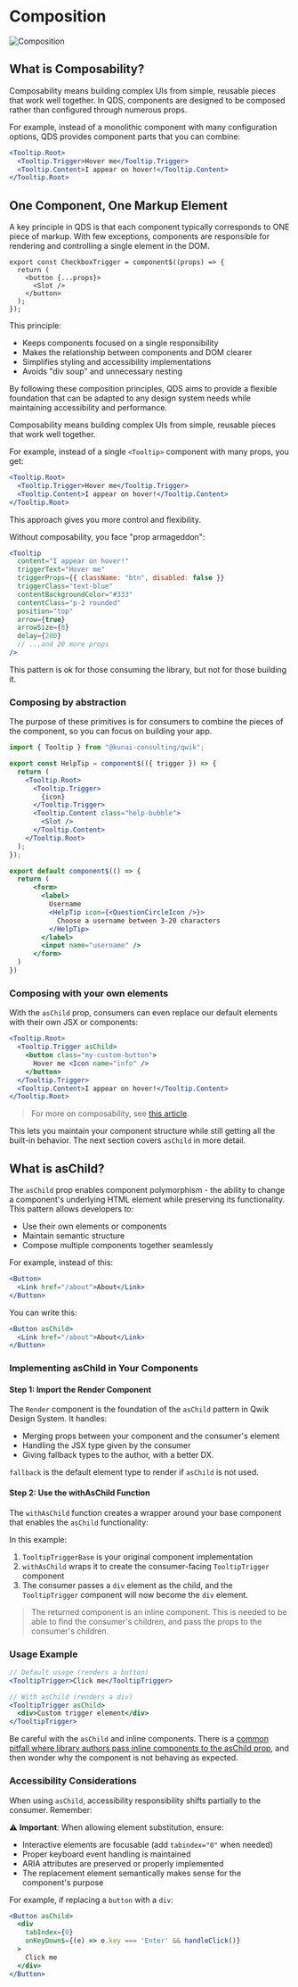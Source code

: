 
# Composition

<Image src={composition} loading="eager" alt="Composition" />

## What is Composability?

Composability means building complex UIs from simple, reusable pieces that work well together. In QDS, components are designed to be composed rather than configured through numerous props.

For example, instead of a monolithic component with many configuration options, QDS provides component parts that you can combine:

```jsx
<Tooltip.Root>
  <Tooltip.Trigger>Hover me</Tooltip.Trigger>
  <Tooltip.Content>I appear on hover!</Tooltip.Content>
</Tooltip.Root>
```

## One Component, One Markup Element

A key principle in QDS is that each component typically corresponds to ONE piece of markup. With few exceptions, components are responsible for rendering and controlling a single element in the DOM.

```tsx
export const CheckboxTrigger = component$((props) => {
  return (
    <button {...props}>
      <Slot />
    </button>
  );
});
```

This principle:

- Keeps components focused on a single responsibility
- Makes the relationship between components and DOM clearer
- Simplifies styling and accessibility implementations
- Avoids "div soup" and unnecessary nesting

By following these composition principles, QDS aims to provide a flexible foundation that can be adapted to any design system needs while maintaining accessibility and performance.

Composability means building complex UIs from simple, reusable pieces that work well together.

For example, instead of a single `<Tooltip>` component with many props, you get:

```jsx
<Tooltip.Root>
  <Tooltip.Trigger>Hover me</Tooltip.Trigger>
  <Tooltip.Content>I appear on hover!</Tooltip.Content>
</Tooltip.Root>
```

This approach gives you more control and flexibility.

Without composability, you face "prop armageddon":

```jsx
<Tooltip
  content="I appear on hover!"
  triggerText="Hover me"
  triggerProps={{ className: "btn", disabled: false }}
  triggerClass="text-blue"
  contentBackgroundColor="#333"
  contentClass="p-2 rounded"
  position="top"
  arrow={true}
  arrowSize={8}
  delay={200}
  // ...and 20 more props
/>
```

This pattern is ok for those consuming the library, but not for those building it.

### Composing by abstraction

The purpose of these primitives is for consumers to combine the pieces of the component, so you can focus on building your app.

```jsx
import { Tooltip } from "@kunai-consulting/qwik";

export const HelpTip = component$(({ trigger }) => {
  return (
    <Tooltip.Root>
      <Tooltip.Trigger>
        {icon}
      </Tooltip.Trigger>
      <Tooltip.Content class="help-bubble">
        <Slot />
      </Tooltip.Content>
    </Tooltip.Root>
  );
});

export default component$(() => {
  return (
      <form>
        <label>
          Username
          <HelpTip icon={<QuestionCircleIcon />}>
            Choose a username between 3-20 characters
          </HelpTip>
        </label>
        <input name="username" />
      </form>
  )
})
```

### Composing with your own elements

With the `asChild` prop, consumers can even replace our default elements with their own JSX or components:

```jsx
<Tooltip.Root>
  <Tooltip.Trigger asChild>
    <button class="my-custom-button"> 
      Hover me <Icon name="info" />
    </button>
  </Tooltip.Trigger>
  <Tooltip.Content>I appear on hover!</Tooltip.Content>
</Tooltip.Root>
```

> For more on composability, see [this article](https://atomicdesign.bradfrost.com/chapter-2/).

This lets you maintain your component structure while still getting all the built-in behavior. The next section covers `asChild` in more detail.

## What is asChild?

The `asChild` prop enables component polymorphism - the ability to change a component's underlying HTML element while preserving its functionality. This pattern allows developers to:

- Use their own elements or components
- Maintain semantic structure
- Compose multiple components together seamlessly

For example, instead of this:

```jsx
<Button>
  <Link href="/about">About</Link>
</Button>
```

You can write this:

```jsx
<Button asChild>
  <Link href="/about">About</Link>
</Button>
```

### Implementing asChild in Your Components

#### Step 1: Import the Render Component

The `Render` component is the foundation of the `asChild` pattern in Qwik Design System. It handles:

- Merging props between your component and the consumer's element
- Handling the JSX type given by the consumer
- Giving fallback types to the author, with a better DX.

<Showcase name="render" />

`fallback` is the default element type to render if `asChild` is not used. 

#### Step 2: Use the withAsChild Function

The `withAsChild` function creates a wrapper around your base component that enables the `asChild` functionality:

<Showcase name="as-child" />

In this example:
1. `TooltipTriggerBase` is your original component implementation
2. `withAsChild` wraps it to create the consumer-facing `TooltipTrigger` component
3. The consumer passes a `div` element as the child, and the `TooltipTrigger` component will now become the `div` element.

> The returned component is an inline component. This is needed to be able to find the consumer's children, and pass the props to the consumer's children.

### Usage Example

```jsx
// Default usage (renders a button)
<TooltipTrigger>Click me</TooltipTrigger>

// With asChild (renders a div)
<TooltipTrigger asChild>
  <div>Custom trigger element</div>
</TooltipTrigger>
```

Be careful with the `asChild` and inline components. There is a [common pitfall where library authors pass inline components to the asChild prop](/contributing/tradeoffs/#aschild-and-inline-components), and then wonder why the component is not behaving as expected.


### Accessibility Considerations

When using `asChild`, accessibility responsibility shifts partially to the consumer. Remember:

⚠️ **Important**: When allowing element substitution, ensure:

- Interactive elements are focusable (add `tabindex="0"` when needed)
- Proper keyboard event handling is maintained
- ARIA attributes are preserved or properly implemented
- The replacement element semantically makes sense for the component's purpose

For example, if replacing a `button` with a `div`:

```jsx
<Button asChild>
  <div 
    tabIndex={0} 
    onKeyDown$={(e) => e.key === 'Enter' && handleClick()}
  >
    Click me
  </div>
</Button>
```